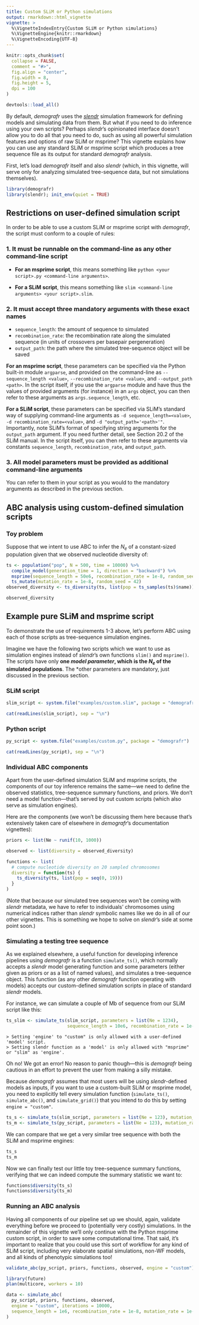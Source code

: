 ```yaml
---
title: Custom SLiM or Python simulations
output: rmarkdown::html_vignette
vignette: >
  %\VignetteIndexEntry{Custom SLiM or Python simulations}
  %\VignetteEngine{knitr::rmarkdown}
  %\VignetteEncoding{UTF-8}
---
```


```r
knitr::opts_chunk$set(
  collapse = FALSE,
  comment = "#>",
  fig.align = "center",
  fig.width = 8,
  fig.height = 5,
  dpi = 100
)

devtools::load_all()
```

By default, _demografr_ uses the [_slendr_](https://github.com/bodkan/slendr) simulation framework for defining models and simulating data from them. But what if you need to do inference using your own scripts? Perhaps _slendr_'s opinionated interface doesn't allow you to do all that you need to do, such as using all powerful simulation features and options of raw SLiM or msprime? This vignette explains how you can use any standard SLiM or msprime script which produces a tree sequence file as its output for standard _demografr_ analysis.

First, let's load _demografr_ itself and also _slendr_ (which, in this vignette, will serve only for analyzing simulated tree-sequence data, but not simulations themselves).

```r
library(demografr)
library(slendr); init_env(quiet = TRUE)
```

## Restrictions on user-defined simulation script

In order to be able to use a custom SLiM or msprime script with _demografr_, the script must conform to a couple of rules:

### 1. It must be runnable on the command-line as any other command-line script

- **For an msprime script**, this means something like `python <your script>.py <command-line arguments>`.

- **For a SLiM script**, this means something like `slim <command-line arguments> <your script>.slim`.

### 2. It must accept three mandatory arguments with these exact names

- `sequence_length`: the amount of sequence to simulated
- `recombination_rate`: the recombination rate along the simulated sequence (in units of crossovers per basepair pergeneration)
- `output_path`: the path where the simulated tree-sequence object will be saved

**For an msprime script**, these parameters can be specified via the Python built-in module `argparse`, and provided on the command-line as `--sequence_length <value>`, `--recombination_rate <value>`, and `--output_path <path>`. In the script itself, if you use the `argparse` module and have thus the values of provided arguments (for instance) in an `args` object, you can then refer to these arguments as `args.sequence_length`, etc.

**For a SLiM script**, these parameters can be specified via SLiM's standard way of supplying command-line arguments as `-d sequence_length=<value>`, `-d recombination_rate=<value>`, and `-d "output_path='<path>'"`. Importantly, note SLiM's format of specifying string arguments for the `output_path` argument. If you need further detail, see Section 20.2 of the SLiM manual. In the script itself, you can then refer to these arguments via constants `sequence_length`, `recombination_rate`, and `output_path`.

### 3. All model parameters must be provided as additional command-line arguments

You can refer to them in your script as you would to the mandatory arguments as described in the previous section.

## ABC analysis using custom-defined simulation scripts

### Toy problem

Suppose that we intent to use ABC to infer the $N_e$ of a constant-sized population given that we observed nucleotide diversity of:

```r
ts <- population("pop", N = 500, time = 10000) %>%
  compile_model(generation_time = 1, direction = "backward") %>%
  msprime(sequence_length = 50e6, recombination_rate = 1e-8, random_seed = 42) %>%
  ts_mutate(mutation_rate = 1e-8, random_seed = 42)
observed_diversity <- ts_diversity(ts, list(pop = ts_samples(ts)$name))
```

```r
observed_diversity
```

## Example pure SLiM and msprime script

To demonstrate the use of requirements 1-3 above, let's perform ABC using each of those scripts as tree-sequence simulation engines.

Imagine we have the following two scripts which we want to use as simulation engines instead of _slendr_'s own functions `slim()` and `msprime()`. The scripts have only **one _model parameter_, which is the $N_e$ of the simulated populations**. The *other parameters are mandatory, just discussed in the previous section.

### SLiM script

```r
slim_script <- system.file("examples/custom.slim", package = "demografr")

cat(readLines(slim_script), sep = "\n")
```

### Python script

```R
py_script <- system.file("examples/custom.py", package = "demografr")

cat(readLines(py_script), sep = "\n")
```

### Individual ABC components

Apart from the user-defined simulation SLiM and msprime scripts, the components of our toy inference remains the same&mdash;we need to define the observed statistics, tree-sequence summary functions, and priors. We don't need a model function&mdash;that's served by out custom scripts (which also serve as simulation engines).

Here are the components (we won't be discussing them here because that's extensively taken care of elsewhere in _demografr_'s documentation vignettes):

```r
priors <- list(Ne ~ runif(10, 1000))

observed <- list(diversity = observed_diversity)

functions <- list(
  # compute nucleotide diversity on 20 sampled chromosomes
  diversity = function(ts) {
    ts_diversity(ts, list(pop = seq(0, 19)))
  }
)
```

(Note that because our simulated tree sequences won't be coming with _slendr_ metadata, we have to refer to individuals' chromosomes using numerical indices rather than _slendr_ symbolic names like we do in all of our other vignettes. This is something we hope to solve on _slendr_'s side at some point soon.)

### Simulating a testing tree sequence

As we explained elsewhere, a useful function for developing inference pipelines using _demografr_ is a function `simulate_ts()`, which normally accepts a _slendr_ model generating function and some parameters (either given as priors or as a list of named values), and simulates a tree-sequence object. This function (as any other _demografr_ function operating with models) accepts our custom-defined simulation scripts in place of standard _slendr_ models.

For instance, we can simulate a couple of Mb of sequence from our SLiM script like this:

```r
ts_slim <- simulate_ts(slim_script, parameters = list(Ne = 1234),
                       sequence_length = 10e6, recombination_rate = 1e-8)
```

```
> Setting 'engine' to "custom" is only allowed with a user-defined 'model' script.
> Setting slendr function as a 'model' is only allowed with "msprime" or "slim" as 'engine'.
```

Oh no! We got an error! No reason to panic though&mdash;this is _demografr_ being cautious in an effort to prevent the user from making a silly mistake.

Because _demografr_ assumes that most users will be using _slendr_-defined models as inputs, if you want to use a custom-built SLiM or msprime model, you need to explicitly tell every simulation function (`simulate_ts()`, `simulate_abc()`, and `simulate_grid()`) that you intend to do this by setting `engine = "custom"`.

```r
ts_s <- simulate_ts(slim_script, parameters = list(Ne = 123), mutation_rate = 1e-8, engine = "custom")
ts_m <- simulate_ts(py_script, parameters = list(Ne = 123), mutation_rate = 1e-8, engine = "custom")
```

We can compare that we get a very similar tree sequence with both the SLiM and msprime engines:

```r
ts_s
ts_m
```

Now we can finally test our little toy tree-sequence summary functions, verifying that we can indeed compute the summary statistic we want to:

```r
functions$diversity(ts_s)
functions$diversity(ts_m)
```

### Running an ABC analysis

Having all components of our pipeline set up we should, again, validate everything before we proceed to (potentially very costly) simulations. In the remainder of this vignette we'll only continue with the Python msprime custom script, in order to save some computational time. That said, it's important to realize that you could use this sort of workflow for any kind of SLiM script, including very elaborate spatial simulations, non-WF models, and all kinds of phenotypic simulations too!

```r
validate_abc(py_script, priors, functions, observed, engine = "custom")
```

```r
library(future)
plan(multicore, workers = 10)

data <- simulate_abc(
  py_script, priors, functions, observed,
  engine = "custom", iterations = 10000,
  sequence_length = 1e6, recombination_rate = 1e-8, mutation_rate = 1e-8
)
```
